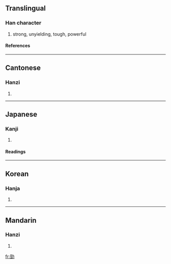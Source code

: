{{see|劲}}

==Translingual==
===Han character===
{{Han char|rad=力|as=07|sn=9|four=1412<sub>7</sub>|canj=一一大尸 (MMKS)}}
# strong, unyielding, tough, powerful
====References====
{{Han ref|kx=0147.250|dkj=02349|dj=0332.060|hdz=10371.040|uh=52C1|ud=21185|bh=AB6C|bd=43884}}
----

==Cantonese==
===Hanzi===
{{yue-hanzi|jyut=|y=ging6}}
# {{defn|Cantonese}}
----
==Japanese==
===Kanji===
{{ja-kanji|grade=|rs=力07}}
# {{defn|Japanese}} 
====Readings====
{{ja-readings|on=[[けい]] (kei)|kun=[[つよい]] (tsuyoi)}}
----
==Korean==
===Hanja===
{{ko-hanja|hangeul=경|rv=gyeong|mr=kyŏng}}
# {{defn|Korean}}
----
==Mandarin==
===Hanzi===
{{cmn-hanzi|sim=劲|pin=jìng (jing4)|wg=ching<sup>4</sup>}}
# {{defn|Mandarin}}

[[fr:勁]]